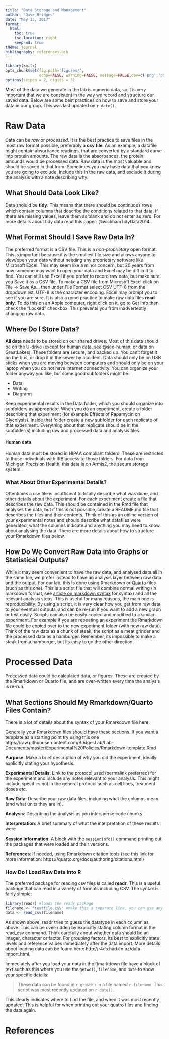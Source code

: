```yaml
---
title: "Data Storage and Management"
author: "Dave Bridges"
date: "May 15, 2017"
format: 
  html:
    toc: true
    toc-location: right
    keep-md: true
theme: journal
bibliography: references.bib    
---
```



```r
library(knitr)
opts_chunk$set(fig.path='figures/',
               echo=FALSE, warning=FALSE, message=FALSE,dev=c('png','pdf'))
options(scipen = 2, digits = 3)
```

Most of the data we generate in the lab is numeric data, so it is very important that we are consistent in the way we record and structure our saved data.
Below are some best practices on how to save and store your data in our group.  This was last updated on `r date()`.

# Raw Data

Data can be *raw* or *processed*.  It is the best practice to save files in the most raw format possible, preferably a **csv file**.  As an example, a datafile might contain absorbance readings, that are converted by a standard curve into protein amounts.  The raw data is the absorbances, the protein amounds would be processed data.  Raw data is the most valuable and should be saved in that form.  Sometimes you may have data that you know you are going to exclude.  Include this in the raw data, and exclude it during the analysis with a note describing why.

## What Should Data Look Like?

Data shoiuld be **tidy**.  This means that there should be continuous rows which contain columns that describe the conditions related to that data.  If there are missing values, leave them as blank and do not enter as zero.  For more details about tidy data read this paper: @wickhamTidyData2014.  

## What Format Should I Save Raw Data In?

The preferred format is a CSV file.  This is a *non-proprietary* open format.  This is important because it is the smallest file size and allows anyone to view/open your data without needing any proprietary software like Microsoft Excel.  This may seem like a minor concern, but 20 years from now someone may want to open your data and Excel may be difficult to find.  You can still use Excel if you prefer to record raw data, but make sure you Save it as a CSV file.  To make a CSV file from Microsoft Excel click on File -> Save As... then under File Format select CSV UTF-8 from the dropdown list.  UTF-8 is the character encoding.  Excel may prompt you to see if you are sure.  It is also a good practice to make raw data files **read only**.  To do this on an Apple computer, right click on it, go to Get Info then check the "Locked" checkbox.  This prevents you from inadvertently changing raw data.

## Where Do I Store Data?

**All data** needs to be stored on our shared drives. Most of this data should be on the U-drive (except for human data, see @sec-human, or data on GreatLakes).  These folders are secure, and backed up.  You can't forget it on the bus, or drop it in the sewer by accident.  Data should only be on USB sticks when you are moving between computers and should only be on your laptop when you do not have internet connectivity.  You can organize your folder anyway you like, but some good subfolders might be:

* Data
* Writing
* Diagrams

Keep experimental results in the Data folder, which you should organize into subfolders as appropriate.  When you do an experiment, create a folder describing that experiment (for example Effects of Rapamycin on Glycolysis).  Inside that folder create a new subfolder for each replicate of that experiment.  Everything about that replicate should be in the subfolder(s) including raw and processed data and analysis files.

#### Human data {#sec-human} 

Human data must be stored in HIPAA compliant folders.  These are restricted to those individuals with IRB access to those folders.  For data from Michigan Precision Health, this data is on Armis2, the secure storage system.  

### What About Other Experimental Details?

Oftentimes a csv file is insufficient to totally describe what was done, and other details about the experiment.  For each experiment create a file that describes the raw data.  This should be contained in the  Rmd file that analyses the data, but if this is not possible, create a README.md file that describes the files and their contents.  Think of this as an online version of your experimental notes and should describe what datafiles were generated, what the columns indicate and anything you may need to know about analysing the data. There are more details about how to structure your Rmarkdown files below.

## How Do We Convert Raw Data into Graphs or Statistical Outputs?

While it may seem convenient to have the raw data, and analysed data all in the same file, we prefer instead to have an analysis layer between raw data and the output.  For our lab, this is done using Rmarkdown or [Quarto](https://quarto.org/docs/computations/r.html) files (such as this one).  This is a script file that will combine normal writing (in markdown format, see [article on markdown syntax](https://daringfireball.net/projects/markdown/syntax) for syntax) and all the relevant analysis steps.  This is useful for many reasons, the main one is reproducibility.  By using a script, it is very clear how you get from raw data to your eventual outputs, and can be re-run if you want to add a new graph or test easily.  Scripts can also be easily copied and modified to a similar experiment.  For example if you are repeating an experiment the Rmarkdown file could be copied over to the new experiment folder (with new raw data).  Think of the raw data as a chunk of steak, the script as a meat grinder and the processed data as a hamburger.  Remember, its impossible to make a steak from a hamburger, but its easy to go the other direction.

# Processed Data

Processed data could be calculated data, or figures.  These are created by the Rmarkdown or Quarto file, and are over-written every time the analysis is re-run.

## What Sections Should My Rmarkdown/Quarto Files Contain?

There is a lot of details about the syntax of your Rmarkdown file here: 

Generally your Rmarkdown files should have these sections.  If you want a template as a starting point try using this one https://raw.githubusercontent.com/BridgesLab/Lab-Documents/master/Experimental%20Policies/Rmarkdown-template.Rmd

**Purpose**: Make a brief description of why you did the experiment, ideally explicitly stating your hypothesis.

**Experimental Details**: Link to the protocol used (permalink preferred) for the experiment and include any notes relevant to your analysis.  This might include specifics not in the general protocol such as cell lines, treatment doses etc.

**Raw Data**: Describe your raw data files, including what the columns mean (and what units they are in).

**Analysis**: Describing the analysis as you intersperse code chunks

**Interpretation**: A brief summary of what the interpretation of these results were

**Session Information**: A block with the `sessionInfo()` command printing out the packages that were loaded and their versions. 

**References**: If needed, using Rmarkdown citation tools (see this link for more information: https://quarto.org/docs/authoring/citations.html)

### How Do I Load Raw Data into R

The preferred package for reading csv files is called **readr**.  This is a useful package that can read in a variety of formats including CSV.  The syntax is fairly simple:

```r
library(readr) #loads the readr package
filename <- 'testfile.csv' #make this a separate line, you can use any variable you want
data <- read_csv(filename)
```

As shown above, readr tries to guess the datatype in each column as above.  This can be over-ridden by explicitly stating column format in the read_csv command.  Think carefully about whether data should be an integer, character or factor.  For grouping factors, its best to explicitly state levels and reference values immediately after the data import.  More details about loading data can be found here: http://r4ds.had.co.nz/data-import.html.

Immediately after you load your data in the Rmarkdown file have a block of text such as this where you use the `getwd()`, `filename`, and `date` to show your specific details:

>These data can be found in `r getwd()` in a file named `r filename`.  This script was most recently updated on `r date()`.

This clearly indicates where to find the file, and when it was most recently updated.  This is helpful for when printing out your quatro files and finding the data again.

# References


::: {#refs}
:::

